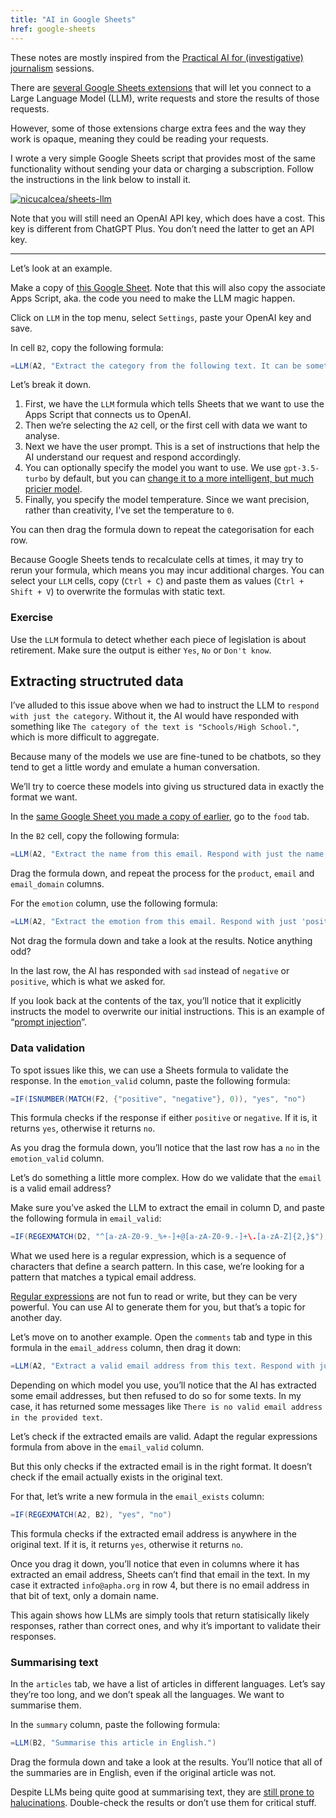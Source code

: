 ```yaml
---
title: "AI in Google Sheets"
href: google-sheets
---
```


::: {.callout-note}
These notes are mostly inspired from the [Practical AI for (investigative) journalism](https://www.eventbrite.com/e/practical-ai-for-investigative-journalism-tickets-880990695887){target="_blank"} sessions.
:::

There are [several Google Sheets extensions](https://workspace.google.com/marketplace/search/AI?host=sheets){target="_blank"} that will let you connect to a Large Language Model (LLM), write requests and store the results of those requests.

However, some of those extensions charge extra fees and the way they work is opaque, meaning they could be reading your requests.

I wrote a very simple Google Sheets script that provides most of the same functionality without sending your data or charging a subscription. Follow the instructions in the link below to install it.

[![nicucalcea/sheets-llm](https://gh-card.dev/repos/nicucalcea/sheets-llm.svg)](https://github.com/nicucalcea/sheets-llm)

Note that you will still need an OpenAI API key, which does have a cost. This key is different from ChatGPT Plus. You don't need the latter to get an API key.

---

Let's look at an example.

Make a copy of [this Google Sheet](https://docs.google.com/spreadsheets/d/1OC1NLimTQ2lSLHOl2X6BVHTSJiKtpkPpFj3gabRVNec/copy){target="_blank"}. Note that this will also copy the associate Apps Script, aka. the code you need to make the LLM magic happen.

Click on `LLM` in the top menu, select `Settings`, paste your OpenAI key and save.

In cell `B2`, copy the following formula:

```scala
=LLM(A2, "Extract the category from the following text. It can be something like crime, environment, education or healthcare. Please respond with just the category.", "gpt-3.5-turbo", 0)
```

Let's break it down.

1. First, we have the `LLM` formula which tells Sheets that we want to use the Apps Script that connects us to OpenAI.
2. Then we're selecting the `A2` cell, or the first cell with data we want to analyse.
3. Next we have the user prompt. This is a set of instructions that help the AI understand our request and respond accordingly.
4. You can optionally specify the model you want to use. We use `gpt-3.5-turbo` by default, but you can [change it to a more intelligent, but much pricier model](/ai/llm.html).
5. Finally, you specify the model temperature. Since we want precision, rather than creativity, I've set the temperature to `0`.

You can then drag the formula down to repeat the categorisation for each row.

::: {.callout-tip}
Because Google Sheets tends to recalculate cells at times, it may try to rerun your formula, which means you may incur additional charges. You can select your `LLM` cells, copy (`Ctrl + C`) and paste them as values (`Ctrl + Shift + V`) to overwrite the formulas with static text.
:::


### Exercise

Use the `LLM` formula to detect whether each piece of legislation is about retirement. Make sure the output is either `Yes`, `No` or `Don't know`.


<!-- ## Structured, validated data from LLMs

Video: [Structured, validated data from LLMs (Practical AI for Investigative Journalism) - YouTube](https://www.youtube.com/watch?v=5MHEMedLWeI) -->


## Extracting structruted data

I've alluded to this issue above when we had to instruct the LLM to `respond with just the category`. Without it, the AI would have responded with something like `The category of the text is "Schools/High School."`, which is more difficult to aggregate.

Because many of the models we use are fine-tuned to be chatbots, so they tend to get a little wordy and emulate a human conversation.

We'll try to coerce these models into giving us structured data in exactly the format we want.

In the [same Google Sheet you made a copy of earlier](https://docs.google.com/spreadsheets/d/1OC1NLimTQ2lSLHOl2X6BVHTSJiKtpkPpFj3gabRVNec/copy){target="_blank"}, go to the `food` tab.

In the `B2` cell, copy the following formula:

```scala
=LLM(A2, "Extract the name from this email. Respond with just the name, nothing else.", "gpt-3.5-turbo", 0)
```

Drag the formula down, and repeat the process for the `product`, `email` and `email_domain` columns.

For the `emotion` column, use the following formula:

```scala
=LLM(A2, "Extract the emotion from this email. Respond with just 'positive' or 'negative', nothing else.", "gpt-3.5-turbo", 0)
```

Not drag the formula down and take a look at the results. Notice anything odd?

In the last row, the AI has responded with `sad` instead of `negative` or `positive`, which is what we asked for.

If you look back at the contents of the tax, you'll notice that it explicitly instructs the model to overwrite our initial instructions. This is an example of "[prompt injection](https://simonwillison.net/2023/Apr/14/worst-that-can-happen/)".

### Data validation

To spot issues like this, we can use a Sheets formula to validate the response. In the `emotion_valid` column, paste the following formula:

```scala
=IF(ISNUMBER(MATCH(F2, {"positive", "negative"}, 0)), "yes", "no")
```

This formula checks if the response if either `positive` or `negative`. If it is, it returns `yes`, otherwise it returns `no`.

As you drag the formula down, you'll notice that the last row has a `no` in the `emotion_valid` column.

Let's do something a little more complex. How do we validate that the `email` is a valid email address?

Make sure you've asked the LLM to extract the email in column D, and paste the following formula in `email_valid`:

```scala
=IF(REGEXMATCH(D2, "^[a-zA-Z0-9._%+-]+@[a-zA-Z0-9.-]+\.[a-zA-Z]{2,}$"), "yes", "no")
```

What we used here is a regular expression, which is a sequence of characters that define a search pattern. In this case, we're looking for a pattern that matches a typical email address.

[Regular expressions](https://support.google.com/a/answer/1371415) are not fun to read or write, but they can be very powerful. You can use AI to generate them for you, but that's a topic for another day.

Let's move on to another example. Open the `comments` tab and type in this formula in the `email_address` column, then drag it down:

```scala
=LLM(A2, "Extract a valid email address from this text. Respond with just the email address, nothing else.")
```

Depending on which model you use, you'll notice that the AI has extracted some email addresses, but then refused to do so for some texts. In my case, it has returned some messages like `There is no valid email address in the provided text`.

Let's check if the extracted emails are valid. Adapt the regular expressions formula from above in the `email_valid` column.

But this only checks if the extracted email is in the right format. It doesn't check if the email actually exists in the original text.

For that, let's write a new formula in the `email_exists` column:

```scala
=IF(REGEXMATCH(A2, B2), "yes", "no")
```

This formula checks if the extracted email address is anywhere in the original text. If it is, it returns `yes`, otherwise it returns `no`.

Once you drag it down, you'll notice that even in columns where it has extracted an email address, Sheets can't find that email in the text. In my case it extracted `info@apha.org` in row 4, but there is no email address in that bit of text, only a domain name.

This again shows how LLMs are simply tools that return statisically likely responses, rather than correct ones, and why it's important to validate their responses.


### Summarising text

In the `articles` tab, we have a list of articles in different languages. Let's say they're too long, and we don't speak all the languages. We want to summarise them.

In the `summary` column, paste the following formula:

```scala
=LLM(B2, "Summarise this article in English.")
```

Drag the formula down and take a look at the results. You'll notice that all of the summaries are in English, even if the original article was not.

::: {.callout-warning}
Despite LLMs being quite good at summarising text, they are [still prone to halucinations](https://www.nytimes.com/2023/11/06/technology/chatbots-hallucination-rates.html). Double-check the results or don't use them for critical stuff.
:::

